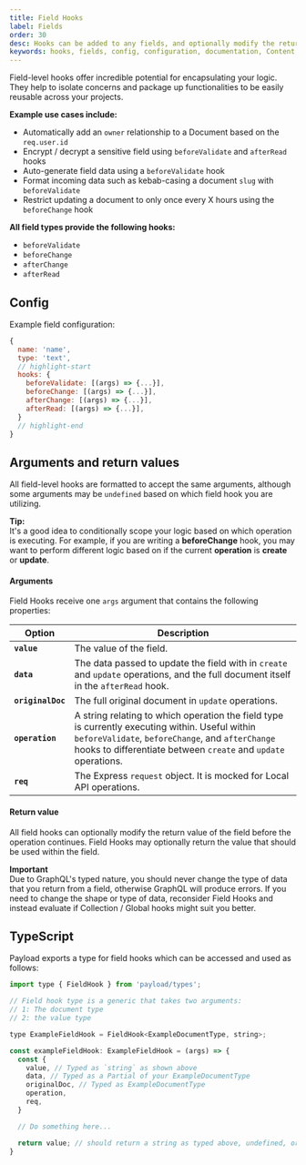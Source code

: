 ```yaml
---
title: Field Hooks
label: Fields
order: 30
desc: Hooks can be added to any fields, and optionally modify the return value of the field before the operation continues.
keywords: hooks, fields, config, configuration, documentation, Content Management System, cms, headless, javascript, node, react, express
---
```


Field-level hooks offer incredible potential for encapsulating your logic. They help to isolate concerns and package up functionalities to be easily reusable across your projects.

**Example use cases include:**

- Automatically add an `owner` relationship to a Document based on the `req.user.id`
- Encrypt / decrypt a sensitive field using `beforeValidate` and `afterRead` hooks
- Auto-generate field data using a `beforeValidate` hook
- Format incoming data such as kebab-casing a document `slug` with `beforeValidate`
- Restrict updating a document to only once every X hours using the `beforeChange` hook

**All field types provide the following hooks:**

- `beforeValidate`
- `beforeChange`
- `afterChange`
- `afterRead`

## Config

Example field configuration:
```js
{
  name: 'name',
  type: 'text',
  // highlight-start
  hooks: {
    beforeValidate: [(args) => {...}],
    beforeChange: [(args) => {...}],
    afterChange: [(args) => {...}],
    afterRead: [(args) => {...}],
  }
  // highlight-end
}
```

## Arguments and return values

All field-level hooks are formatted to accept the same arguments, although some arguments may be `undefined` based on which field hook you are utilizing.

<Banner type="success">
  <strong>Tip:</strong><br />
  It's a good idea to conditionally scope your logic based on which operation is executing. For example, if you are writing a <strong>beforeChange</strong> hook, you may want to perform different logic based on if the current <strong>operation</strong> is <strong>create</strong> or <strong>update</strong>.
</Banner>

#### Arguments

Field Hooks receive one `args` argument that contains the following properties:

| Option            | Description  |
| ----------------- | -------------|
| **`value`**       | The value of the field. |
| **`data`**        | The data passed to update the field with in `create` and `update` operations, and the full document itself in the `afterRead` hook. |
| **`originalDoc`** | The full original document in `update` operations. |
| **`operation`**   | A string relating to which operation the field type is currently executing within. Useful within `beforeValidate`, `beforeChange`, and `afterChange` hooks to differentiate between `create` and `update` operations. |
| **`req`**         | The Express `request` object. It is mocked for Local API operations. |

#### Return value

All field hooks can optionally modify the return value of the field before the operation continues. Field Hooks may optionally return the value that should be used within the field.

<Banner type="warning">
  <strong>Important</strong><br/>
  Due to GraphQL's typed nature, you should never change the type of data that you return from a field, otherwise GraphQL will produce errors. If you need to change the shape or type of data, reconsider Field Hooks and instead evaluate if Collection / Global hooks might suit you better.
</Banner>

## TypeScript

Payload exports a type for field hooks which can be accessed and used as follows:

```js
import type { FieldHook } from 'payload/types';

// Field hook type is a generic that takes two arguments:
// 1: The document type
// 2: the value type

type ExampleFieldHook = FieldHook<ExampleDocumentType, string>;

const exampleFieldHook: ExampleFieldHook = (args) => {
  const {
    value, // Typed as `string` as shown above
    data, // Typed as a Partial of your ExampleDocumentType
    originalDoc, // Typed as ExampleDocumentType
    operation,
    req,
  }

  // Do something here...

  return value; // should return a string as typed above, undefined, or null
}
```
